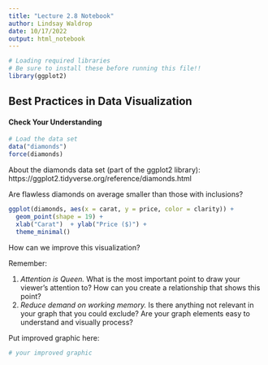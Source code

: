 ```yaml
---
title: "Lecture 2.8 Notebook"
author: Lindsay Waldrop
date: 10/17/2022
output: html_notebook
---
```


```r
# Loading required libraries
# Be sure to install these before running this file!!
library(ggplot2)
```

## Best Practices in Data Visualization

#### Check Your Understanding

```r
# Load the data set
data("diamonds")
force(diamonds)
```

About the diamonds data set (part of the ggplot2 library): https://ggplot2.tidyverse.org/reference/diamonds.html

Are flawless diamonds on average smaller than those with inclusions? 

```r
ggplot(diamonds, aes(x = carat, y = price, color = clarity)) + 
  geom_point(shape = 19) + 
  xlab("Carat")  + ylab("Price ($)") +
  theme_minimal()
```

How can we improve this visualization?

Remember: 

 1. _Attention is Queen._ What is the most important point to draw your viewer’s attention to? How can you create a relationship that shows this point?
 2. _Reduce demand on working memory._ Is there anything not relevant in your graph that you could exclude? Are your graph elements easy to understand and visually process?
 
Put improved graphic here: 
```r
# your improved graphic
```
